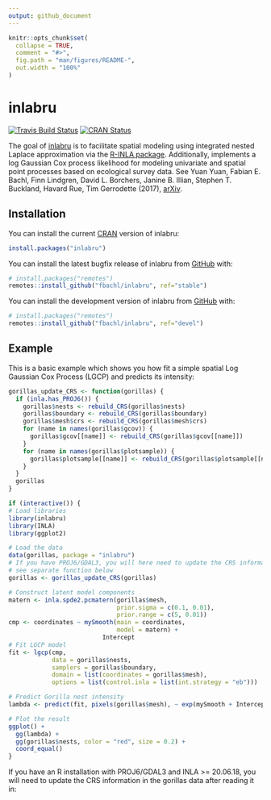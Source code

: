 ```yaml
---
output: github_document
---
```


<!-- README.md is generated from README.Rmd. Please edit that file -->

```r
knitr::opts_chunk$set(
  collapse = TRUE,
  comment = "#>",
  fig.path = "man/figures/README-",
  out.width = "100%"
)
```

# inlabru

<!-- badges: start -->
[![Travis Build Status](https://travis-ci.org/fbachl/inlabru.svg?branch=devel)](https://travis-ci.org/fbachl/inlabru)
[![CRAN Status](http://www.r-pkg.org/badges/version/inlabru)](https://cran.r-project.org/package=inlabru)
<!--
[![R build status](https://github.com/fbachl/inlabru/workflows/R-CMD-check/badge.svg)](https://github.com/fbachl/inlabru/actions)
[![R code coverage status](https://github.com/fbachl/inlabru/workflows/test-coverage/badge.svg)](https://github.com/fbachl/inlabru/actions)
-->
<!-- badges: end -->

The goal of [inlabru](http://inlabru.org) is to facilitate spatial modeling using integrated nested Laplace approximation via the [R-INLA package](http://www.r-inla.org). Additionally, implements a log Gaussian Cox process likelihood for modeling univariate and spatial point processes based on ecological survey data. See Yuan Yuan, 
Fabian E. Bachl, Finn Lindgren, David L. Borchers, Janine B. Illian, Stephen T. Buckland, Havard Rue, 
Tim Gerrodette (2017), [arXiv](https://arxiv.org/abs/1604.06013).

## Installation

You can install the current [CRAN](https://CRAN.R-project.org) version of inlabru:

```r
install.packages("inlabru")
```

You can install the latest bugfix release of inlabru from [GitHub](https://github.com/) with:

```r
# install.packages("remotes")
remotes::install_github("fbachl/inlabru", ref="stable")
```

You can install the development version of inlabru from [GitHub](https://github.com/) with:

```r
# install.packages("remotes")
remotes::install_github("fbachl/inlabru", ref="devel")
```

## Example

This is a basic example which shows you how fit a simple spatial Log Gaussian Cox Process (LGCP)
and predicts its intensity:

```r
gorillas_update_CRS <- function(gorillas) {
  if (inla.has_PROJ6()) {
    gorillas$nests <- rebuild_CRS(gorillas$nests)
    gorillas$boundary <- rebuild_CRS(gorillas$boundary)
    gorillas$mesh$crs <- rebuild_CRS(gorillas$mesh$crs)
    for (name in names(gorillas$gcov)) {
      gorillas$gcov[[name]] <- rebuild_CRS(gorillas$gcov[[name]])
    }
    for (name in names(gorillas$plotsample)) {
      gorillas$plotsample[[name]] <- rebuild_CRS(gorillas$plotsample[[name]])
    }
  }
  gorillas
}
```

```r
if (interactive()) {
# Load libraries
library(inlabru)
library(INLA)
library(ggplot2)

# Load the data
data(gorillas, package = "inlabru")
# If you have PROJ6/GDAL3, you will here need to update the CRS information;
# see separate function below
gorillas <- gorillas_update_CRS(gorillas)

# Construct latent model components
matern <- inla.spde2.pcmatern(gorillas$mesh, 
                              prior.sigma = c(0.1, 0.01), 
                              prior.range = c(5, 0.01))
cmp <- coordinates ~ mySmooth(main = coordinates,
                              model = matern) +
                          Intercept
# Fit LGCP model
fit <- lgcp(cmp,
            data = gorillas$nests,
            samplers = gorillas$boundary,
            domain = list(coordinates = gorillas$mesh),
            options = list(control.inla = list(int.strategy = "eb")))

# Predict Gorilla nest intensity
lambda <- predict(fit, pixels(gorillas$mesh), ~ exp(mySmooth + Intercept))

# Plot the result
ggplot() + 
  gg(lambda) +
  gg(gorillas$nests, color = "red", size = 0.2) +
  coord_equal()
}
```
If you have an R installation with PROJ6/GDAL3 and INLA >= 20.06.18, you will need to update the CRS information in the gorillas data after reading it in:
```r
```

